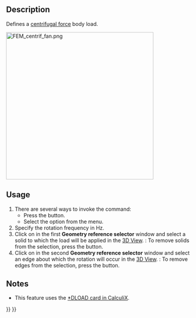 <languages/>

{{Docnav
|[[FEM_ConstraintPressure|Pressure Load]]
|[[FEM_ConstraintSelfWeight|Gravity Load]]
|[[FEM_Workbench|FEM]]
|IconL=FEM_ConstraintPressure.svg
|IconR=FEM_ConstraintSelfWeight.svg
|IconC=Workbench_FEM.svg
}}

{{GuiCommandContainer|
{{GuiCommand
|Name=FEM ConstraintCentrif
|MenuLocation=Model → Mechanical Boundary Conditions and Loads → Centrifugal Load
|Workbenches=[[FEM_Workbench|FEM]]
|Shortcut=
|Version=0.20
|SeeAlso=
}}
{{GuiCommandFemInfo
|Solvers=CalculiX
}}
}}

==Description==

Defines a [https://en.wikipedia.org/wiki/Centrifugal_force centrifugal force] body load.

[[Image:FEM_centrif_fan.png|400px]]
{{Caption|Fan subjected to centrifugal force load}}

==Usage==

# There are several ways to invoke the command:
#* Press the {{Button|[[Image:FEM_ConstraintCentrif.svg|16px]] [[FEM_ConstraintCentrif|Centrifugal Load]]}} button.
#* Select the {{MenuCommand|Model → Mechanical Boundary Conditions and Loads → [[Image:FEM_ConstraintCentrif.svg|16px]] Centrifugal Load}} option from the menu.
# Specify the rotation frequency in Hz.
# Click on {{Button|Add}} in the first '''Geometry reference selector''' window and select a solid to which the load will be applied in the [[3D_View|3D View]]. {{Version|1.1}}: To remove solids from the selection, press the {{Button|Remove}} button.
# Click on {{Button|Add}} in the second '''Geometry reference selector''' window and select an edge about which the rotation will occur in the [[3D_View|3D View]]. {{Version|1.1}}: To remove edges from the selection, press the {{Button|Remove}} button.

==Notes==

* This feature uses the [https://web.mit.edu/calculix_v2.7/CalculiX/ccx_2.7/doc/ccx/node190.html *DLOAD card in CalculiX].


{{Docnav
|[[FEM_ConstraintPressure|Pressure Load]]
|[[FEM_ConstraintSelfWeight|Gravity Load]]
|[[FEM_Workbench|FEM]]
|IconL=FEM_ConstraintPressure.svg
|IconR=FEM_ConstraintSelfWeight.svg
|IconC=Workbench_FEM.svg
}}

{{FEM_Tools_navi{{#translation:}}}}
{{Userdocnavi{{#translation:}}}}